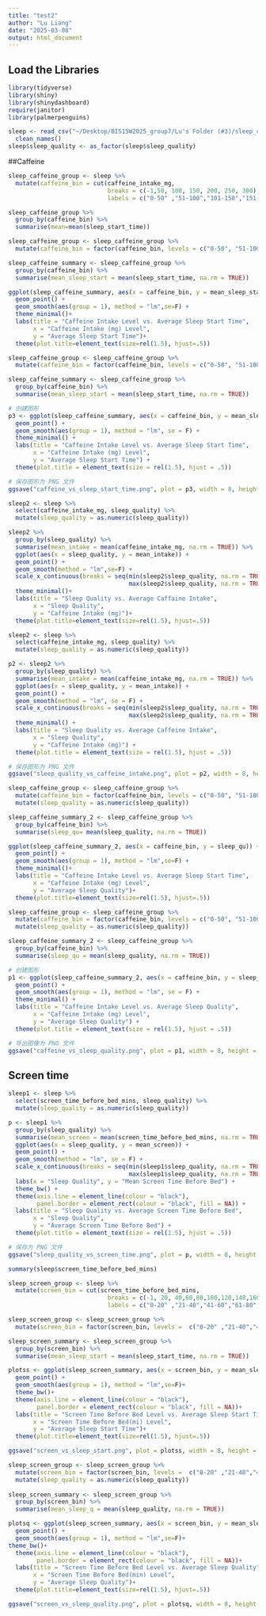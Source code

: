 ```yaml
---
title: "test2"
author: "Lu Liang"
date: "2025-03-08"
output: html_document
---
```


## Load the Libraries  
```r
library(tidyverse)
library(shiny)
library(shinydashboard)
require(janitor)
library(palmerpenguins)
```

```r
sleep <- read_csv("~/Desktop/BIS15W2025_group7/Lu's Folder (#3)/sleep_cycle_productivity.csv") %>% 
  clean_names()
sleep$sleep_quality <- as_factor(sleep$sleep_quality)
```
##Caffeine
```r
sleep_caffeine_group <- sleep %>%
  mutate(caffeine_bin = cut(caffeine_intake_mg,
                            breaks = c(-1,50, 100, 150, 200, 250, 300),
                            labels = c("0-50" ,"51-100","101-150","151-200","201-250","251-300"))) 

```

```r
sleep_caffeine_group %>% 
  group_by(caffeine_bin) %>% 
  summarise(mean=mean(sleep_start_time))
```

```r

sleep_caffeine_group <- sleep_caffeine_group %>%
  mutate(caffeine_bin = factor(caffeine_bin, levels = c("0-50", "51-100", "101-150", "151-200", "201-250", "251-300")))

sleep_caffeine_summary <- sleep_caffeine_group %>% 
  group_by(caffeine_bin) %>% 
  summarise(mean_sleep_start = mean(sleep_start_time, na.rm = TRUE))  

ggplot(sleep_caffeine_summary, aes(x = caffeine_bin, y = mean_sleep_start)) +
  geom_point() +
  geom_smooth(aes(group = 1), method = "lm",se=F) + 
  theme_minimal()+
  labs(title = "Caffeine Intake Level vs. Average Sleep Start Time",
       x = "Caffeine Intake (mg) Level",
       y = "Average Sleep Start Time")+
  theme(plot.title=element_text(size=rel(1.5), hjust=.5))
```
```r
sleep_caffeine_group <- sleep_caffeine_group %>%
  mutate(caffeine_bin = factor(caffeine_bin, levels = c("0-50", "51-100", "101-150", "151-200", "201-250", "251-300")))

sleep_caffeine_summary <- sleep_caffeine_group %>% 
  group_by(caffeine_bin) %>% 
  summarise(mean_sleep_start = mean(sleep_start_time, na.rm = TRUE))  

# 创建图形
p3 <- ggplot(sleep_caffeine_summary, aes(x = caffeine_bin, y = mean_sleep_start)) +
  geom_point() +
  geom_smooth(aes(group = 1), method = "lm", se = F) + 
  theme_minimal() +
  labs(title = "Caffeine Intake Level vs. Average Sleep Start Time",
       x = "Caffeine Intake (mg) Level",
       y = "Average Sleep Start Time") +
  theme(plot.title = element_text(size = rel(1.5), hjust = .5))

# 保存图形为 PNG 文件
ggsave("caffeine_vs_sleep_start_time.png", plot = p3, width = 8, height = 6)
```

```r
sleep2 <- sleep %>% 
  select(caffeine_intake_mg, sleep_quality) %>%
  mutate(sleep_quality = as.numeric(sleep_quality)) 

sleep2 %>% 
  group_by(sleep_quality) %>% 
  summarise(mean_intake = mean(caffeine_intake_mg, na.rm = TRUE)) %>% 
  ggplot(aes(x = sleep_quality, y = mean_intake)) +
  geom_point() +
  geom_smooth(method = "lm",se=F) +
  scale_x_continuous(breaks = seq(min(sleep2$sleep_quality, na.rm = TRUE), 
                                  max(sleep2$sleep_quality, na.rm = TRUE), by = 1)) +
  theme_minimal()+
  labs(title = "Sleep Quality vs. Average Caffaine Intake",
       x = "Sleep Quality",
       y = "Caffeine Intake (mg)")+
  theme(plot.title=element_text(size=rel(1.5), hjust=.5))
```
```r
sleep2 <- sleep %>% 
  select(caffeine_intake_mg, sleep_quality) %>%
  mutate(sleep_quality = as.numeric(sleep_quality)) 

p2 <- sleep2 %>% 
  group_by(sleep_quality) %>% 
  summarise(mean_intake = mean(caffeine_intake_mg, na.rm = TRUE)) %>% 
  ggplot(aes(x = sleep_quality, y = mean_intake)) +
  geom_point() +
  geom_smooth(method = "lm", se = F) +
  scale_x_continuous(breaks = seq(min(sleep2$sleep_quality, na.rm = TRUE), 
                                  max(sleep2$sleep_quality, na.rm = TRUE), by = 1)) +
  theme_minimal() +
  labs(title = "Sleep Quality vs. Average Caffeine Intake",
       x = "Sleep Quality",
       y = "Caffeine Intake (mg)") +
  theme(plot.title = element_text(size = rel(1.5), hjust = .5))

# 保存图形为 PNG 文件
ggsave("sleep_quality_vs_caffeine_intake.png", plot = p2, width = 8, height = 6)
```

```r
sleep_caffeine_group <- sleep_caffeine_group %>%
  mutate(caffeine_bin = factor(caffeine_bin, levels = c("0-50", "51-100", "101-150", "151-200", "201-250", "251-300"))) %>% 
  mutate(sleep_quality = as.numeric(sleep_quality))

sleep_caffeine_summary_2 <- sleep_caffeine_group %>% 
  group_by(caffeine_bin) %>% 
  summarise(sleep_qu= mean(sleep_quality, na.rm = TRUE))  

ggplot(sleep_caffeine_summary_2, aes(x = caffeine_bin, y = sleep_qu)) +
  geom_point() +
  geom_smooth(aes(group = 1), method = "lm",se=F) +
  theme_minimal()+
  labs(title = "Caffeine Intake Level vs. Average Sleep Start Time",
       x = "Caffeine Intake (mg) Level",
       y = "Average Sleep Quality")+
  theme(plot.title=element_text(size=rel(1.5), hjust=.5))
```
```r
sleep_caffeine_group <- sleep_caffeine_group %>%
  mutate(caffeine_bin = factor(caffeine_bin, levels = c("0-50", "51-100", "101-150", "151-200", "201-250", "251-300"))) %>% 
  mutate(sleep_quality = as.numeric(sleep_quality))

sleep_caffeine_summary_2 <- sleep_caffeine_group %>% 
  group_by(caffeine_bin) %>% 
  summarise(sleep_qu = mean(sleep_quality, na.rm = TRUE))  

# 创建图形
p1 <- ggplot(sleep_caffeine_summary_2, aes(x = caffeine_bin, y = sleep_qu)) +
  geom_point() +
  geom_smooth(aes(group = 1), method = "lm", se = F) +
  theme_minimal() +
  labs(title = "Caffeine Intake Level vs. Average Sleep Quality",
       x = "Caffeine Intake (mg) Level",
       y = "Average Sleep Quality") +
  theme(plot.title = element_text(size = rel(1.5), hjust = .5))

# 导出图像为 PNG 文件
ggsave("caffeine_vs_sleep_quality.png", plot = p1, width = 8, height = 6)
```

## Screen time

```r
sleep1 <- sleep %>% 
  select(screen_time_before_bed_mins, sleep_quality) %>%
  mutate(sleep_quality = as.numeric(sleep_quality)) 

p <- sleep1 %>% 
  group_by(sleep_quality) %>% 
  summarise(mean_screen = mean(screen_time_before_bed_mins, na.rm = TRUE)) %>% 
  ggplot(aes(x = sleep_quality, y = mean_screen)) +
  geom_point() +
  geom_smooth(method = "lm", se = F) +
  scale_x_continuous(breaks = seq(min(sleep1$sleep_quality, na.rm = TRUE), 
                                  max(sleep1$sleep_quality, na.rm = TRUE), by = 1)) +
  labs(x = "Sleep Quality", y = "Mean Screen Time Before Bed") +
  theme_bw() +
  theme(axis.line = element_line(colour = "black"),
        panel.border = element_rect(colour = "black", fill = NA)) +
  labs(title = "Sleep Quality vs. Average Screen Time Before Bed",
       x = "Sleep Quality",
       y = "Average Screen Time Before Bed") +
  theme(plot.title = element_text(size = rel(1.5), hjust = .5))

# 保存为 PNG 文件
ggsave("sleep_quality_vs_screen_time.png", plot = p, width = 8, height = 6)
```
```r
summary(sleep$screen_time_before_bed_mins)
```
```r
sleep_screen_group <- sleep %>%
  mutate(screen_bin = cut(screen_time_before_bed_mins,
                            breaks = c(-1, 20, 40,60,80,100,120,140,160,180),
                            labels = c("0-20" ,"21-40","41-60","61-80","81-100","101-120","121-140","141-160","161-180"))) 

```

```r

sleep_screen_group <- sleep_screen_group %>%
  mutate(screen_bin = factor(screen_bin, levels =  c("0-20" ,"21-40","41-60","61-80","81-100","101-120","121-140","141-160","161-180")))

sleep_screen_summary <- sleep_screen_group %>% 
  group_by(screen_bin) %>% 
  summarise(mean_sleep_start = mean(sleep_start_time, na.rm = TRUE))  

plotss <- ggplot(sleep_screen_summary, aes(x = screen_bin, y = mean_sleep_start)) +
  geom_point() +
  geom_smooth(aes(group = 1), method = "lm",se=F)+
  theme_bw()+
  theme(axis.line = element_line(colour = "black"),
        panel.border = element_rect(colour = "black", fill = NA))+
  labs(title = "Screen Time Before Bed Level vs. Average Sleep Start Time",
       x = "Screen Time Before Bed(mi) Level",
       y = "Average Sleep Start Time")+
  theme(plot.title=element_text(size=rel(1.5), hjust=.5))

ggsave("screen_vs_sleep_start.png", plot = plotss, width = 8, height = 5, dpi = 300)

```
```r

sleep_screen_group <- sleep_screen_group %>%
  mutate(screen_bin = factor(screen_bin, levels =  c("0-20" ,"21-40","41-60","61-80","81-100","101-120","121-140","141-160","161-180"))) %>% 
  mutate(sleep_quality = as.numeric(sleep_quality))
  
sleep_screen_summary <- sleep_screen_group %>% 
  group_by(screen_bin) %>% 
  summarise(mean_sleep_q = mean(sleep_quality, na.rm = TRUE))  

plotsq <- ggplot(sleep_screen_summary, aes(x = screen_bin, y = mean_sleep_q)) +
  geom_point() +
  geom_smooth(aes(group = 1), method = "lm",se=F)+
theme_bw()+
  theme(axis.line = element_line(colour = "black"),
        panel.border = element_rect(colour = "black", fill = NA))+
  labs(title = "Screen Time Before Bed Level vs. Average Sleep Quality",
       x = "Screen Time Before Bed(min) Level",
       y = "Average Sleep Quality")+
  theme(plot.title=element_text(size=rel(1.5), hjust=.5))

ggsave("screen_vs_sleep_quality.png", plot = plotsq, width = 8, height = 5, dpi = 300)

```


